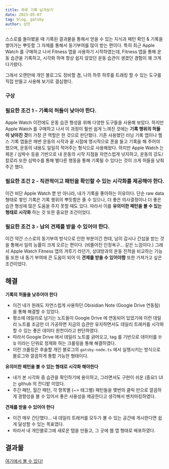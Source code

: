 ```yaml
---
title: 하루 기록 남겨보기
date: 2023-05-07
tag: blog, gatsby
author: 상민
---
```


스스로를 돌아봤을 때 기록된 결과물을 통해서 얻을 수 있는 지식과 패턴 확인 & 기록을 쌓아가는 뿌듯함 그 자체를 통해서 동기부여를 많이 받는 편이다.
특히 최근 Apple Watch 를 구매하고 나서 Fitness 앱을 사용하기 시작하였는데, Fitness 앱을 통해 운동 습관을 기록하고, 시각화 하며 항상 쉽지 않았던 운동 습관이 생겼던 경험이 꽤 크게 다가왔다.

그래서 오랜만에 개인 블로그도 정비할 겸, 나의 하루 하루를 트래킹 할 수 있는 도구를 직접 만들고 사용해 보기로 결심했다.

### 구상

### 필요한 조건 1 - 기록의 허들이 낮아야 한다.

Apple Watch 이전에도 운동 습관 형성을 위해 다양한 도구들을 사용해 보았다. 하지만 Apple Watch 를 구매하고 나서 이 과정이 훨씬 쉽게 느껴진 것에는 **기록 행위의 허들 이 낮아진 것**이 가장 큰 역할은 한 것으로 판단했다. 기존 사용했던 러닝 기록 앱이나 헬스 기록 앱들은 매번 운동의 시작과 끝 시점에 명시적으로 폰을 들고 기록을 해 주어야 했으며, 운동의 내용도 일일히 적어주는 형식으로 사용해왔다.
하지만 Apple Watch 는 체온 / 심박수 등을 기반으로 내 운동의 시작 지점을 자연스럽게 넛지하고, 운동의 강도/칼로리 또한 심박수를 통해 별다른 행동을 통해 기록될 수 있다는 것이 크게 허들을 낮춰주곤 했다.

### 필요한 조건 2 - 직관적이고 패턴을 확인할 수 있는 시각화를 제공해야 한다.

이건 비단 Apple Watch 뿐 만 아니라, 내가 기록을 좋아하는 이유이다. 단순 raw data 형태로 쌓인 기록은 기록 행위의 뿌듯함은 줄 수 있으나, 더 좋은 의사결정이나 더 좋은 습관 형성에 많은 도움을 주지 못할 때도 있다. 따라서 이를 **유의미한 패턴을 볼 수 있는 형태로 시각화** 하는 것 또한 중요한 조건이었다.

### 필요한 조건 3 - 남의 견제를 받을 수 있어야 한다.

이건 약간 스스로의 동기부여 방식으로 인한 부분이긴 한데, 남의 감시나 간섭을 받는 것을 통해서 일의 능률이 크게 오르는 편이다. (비뚤어진 인정욕구... 같은 느낌이다.) 그래서 Apple Watch Fitness 앱의 겨루기 라던가, 상대방과의 운동 진척을 비교하는 기능들 또한 내 동기 부여에 큰 도움이 되어 이 **견제를 받을 수 있어야함** 또한 가져가고 싶은 조건이었다.

## 해결

**기록의 허들을 낮추어야 한다**
- 이건 내가 원래도 자연스럽게 사용하던 Obisidian Note (Google Drive 연동됨) 을 통해 해결할 수 있었다.
- 평소에 데일리로 남기는 노트들이 Google Drive 에 연동되어 있었기에 이런 데일리 노트를 조금만 더 가공하면 지금의 습관만 유지하면서도 데일리 트래커를 시각화 할 수 있는 좋은 데이터 원천이라고 판단하였다.
- 따라서 Google Drive 에서 데일리 노트를 긁어오고, tag 를 기반으로 데이터를 `한 일` 이라는 단위로 정제화 하는 크롤링을 통해 해결하였다.
- 이런 크롤링은 후술할 개인 블로그의 `gatsby-node.ts` 에서 실행시키는 방식으로 블로그와 깔끔하게 통합 가능한 형태이다.

**유의미한 패턴을 볼 수 있는 형태로 시각화 해야한다**
- 내가 본 시각화 중 습관을 확인하기에 용이하고, 그러면서도 구현이 쉬운 (중요!) UI 는 github 의 잔디밭 이었다.
- 주간 패턴, 월간 패턴, 각 항목별 (~= 태그별) 패턴들을 몇번의 클릭 만으로 깔끔하게 경향성을 볼 수 있어서 좋은 사용성을 제공한다고 생각해서 벤치마킹하였다.

**견제를 받을 수 있어야 한다**
- 이건 매우 간단했다... 내 데일리 트래커를 모두가 볼 수 있는 공간에 게시한다면 쉽게 달성할 수 있는 목표였다.
- 따라서 내 개인블로그에 새로운 탭을 만들고, 그 곳에 웹 앱 형태로 배포하였다.

## 결과물

[여기에서 볼 수 있다!](../../tracker)
